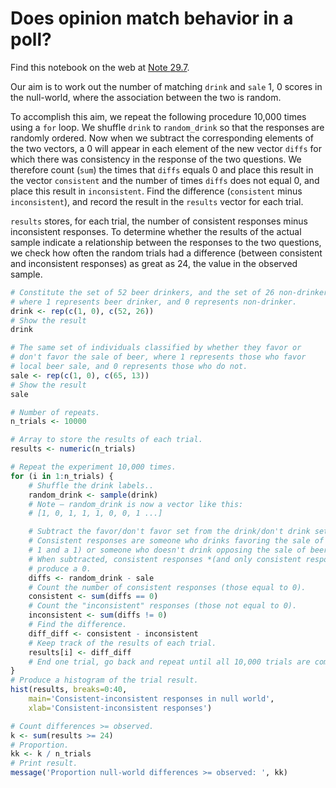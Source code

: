 # Does opinion match behavior in a poll?


Find this notebook on the web at
<a class="quarto-xref" href="https://resampling-stats.github.io/edition-3-r/correlation_causation.html#nte-consistent_drink">Note <span>29.7</span></a>.

Our aim is to work out the number of matching `drink` and `sale` 1, 0
scores in the null-world, where the association between the two is
random.

To accomplish this aim, we repeat the following procedure 10,000 times
using a `for` loop. We shuffle `drink` to `random_drink` so that the
responses are randomly ordered. Now when we subtract the corresponding
elements of the two vectors, a 0 will appear in each element of the new
vector `diffs` for which there was consistency in the response of the
two questions. We therefore count (`sum`) the times that `diffs` equals
0 and place this result in the vector `consistent` and the number of
times `diffs` does not equal 0, and place this result in `inconsistent`.
Find the difference (`consistent` minus `inconsistent`), and record the
result in the `results` vector for each trial.

`results` stores, for each trial, the number of consistent responses
minus inconsistent responses. To determine whether the results of the
actual sample indicate a relationship between the responses to the two
questions, we check how often the random trials had a difference
(between consistent and inconsistent responses) as great as 24, the
value in the observed sample.

```r
# Constitute the set of 52 beer drinkers, and the set of 26 non-drinkers,
# where 1 represents beer drinker, and 0 represents non-drinker.
drink <- rep(c(1, 0), c(52, 26))
# Show the result
drink
```

```r
# The same set of individuals classified by whether they favor or
# don't favor the sale of beer, where 1 represents those who favor
# local beer sale, and 0 represents those who do not.
sale <- rep(c(1, 0), c(65, 13))
# Show the result
sale
```

```r
# Number of repeats.
n_trials <- 10000

# Array to store the results of each trial.
results <- numeric(n_trials)

# Repeat the experiment 10,000 times.
for (i in 1:n_trials) {
    # Shuffle the drink labels..
    random_drink <- sample(drink)
    # Note — random_drink is now a vector like this:
    # [1, 0, 1, 1, 1, 0, 0, 1 ...]

    # Subtract the favor/don't favor set from the drink/don't drink set.
    # Consistent responses are someone who drinks favoring the sale of beer (a
    # 1 and a 1) or someone who doesn't drink opposing the sale of beer.
    # When subtracted, consistent responses *(and only consistent responses)*
    # produce a 0.
    diffs <- random_drink - sale
    # Count the number of consistent responses (those equal to 0).
    consistent <- sum(diffs == 0)
    # Count the "inconsistent" responses (those not equal to 0).
    inconsistent <- sum(diffs != 0)
    # Find the difference.
    diff_diff <- consistent - inconsistent
    # Keep track of the results of each trial.
    results[i] <- diff_diff
    # End one trial, go back and repeat until all 10,000 trials are complete.
}
# Produce a histogram of the trial result.
hist(results, breaks=0:40,
    main='Consistent-inconsistent responses in null world',
    xlab='Consistent-inconsistent responses')

# Count differences >= observed.
k <- sum(results >= 24)
# Proportion.
kk <- k / n_trials
# Print result.
message('Proportion null-world differences >= observed: ', kk)
```
